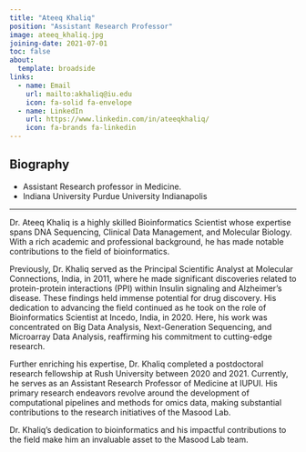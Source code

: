 ```yaml
---
title: "Ateeq Khaliq"
position: "Assistant Research Professor"
image: ateeq_khaliq.jpg
joining-date: 2021-07-01
toc: false
about:
  template: broadside
links:
  - name: Email
    url: mailto:akhaliq@iu.edu
    icon: fa-solid fa-envelope
  - name: LinkedIn
    url: https://www.linkedin.com/in/ateeqkhaliq/
    icon: fa-brands fa-linkedin
---
```


## Biography

- Assistant Research professor in Medicine.  
- Indiana University Purdue University Indianapolis  

---

<!-- Dr.Ateeq Khaliq is a Bioinformatics Scientist with high proficiency in DNA Sequencing, Clinical Data Management and Molecular Biology. He has previous experience as Principle scientific analyst at Molecular Connections ,India(2011) where he identified PPI related to Insulin signaling and Alzheimer’s disease which can be used for drug discovery. He worked as Bioinformatics Scientist at Incedo,India(2020) and his work focused on Big Data Analysis ,Next Generation Sequencing and Microarray Data Analysis. He pursued his postdoctoral research fellowship from Rush University (2020-2021) and is currently working as Assistant research professor of Medicine at IUPUI. His research work mainly focuses on developing computational pipelines and methods for omics data.
Masood Lab -->

Dr. Ateeq Khaliq is a highly skilled Bioinformatics Scientist whose expertise spans DNA Sequencing, Clinical Data Management, and Molecular Biology. With a rich academic and professional background, he has made notable contributions to the field of bioinformatics.

Previously, Dr. Khaliq served as the Principal Scientific Analyst at Molecular Connections, India, in 2011, where he made significant discoveries related to protein-protein interactions (PPI) within Insulin signaling and Alzheimer's disease. These findings held immense potential for drug discovery. His dedication to advancing the field continued as he took on the role of Bioinformatics Scientist at Incedo, India, in 2020. Here, his work was concentrated on Big Data Analysis, Next-Generation Sequencing, and Microarray Data Analysis, reaffirming his commitment to cutting-edge research.

Further enriching his expertise, Dr. Khaliq completed a postdoctoral research fellowship at Rush University between 2020 and 2021. Currently, he serves as an Assistant Research Professor of Medicine at IUPUI. His primary research endeavors revolve around the development of computational pipelines and methods for omics data, making substantial contributions to the research initiatives of the Masood Lab.

Dr. Khaliq's dedication to bioinformatics and his impactful contributions to the field make him an invaluable asset to the Masood Lab team.
